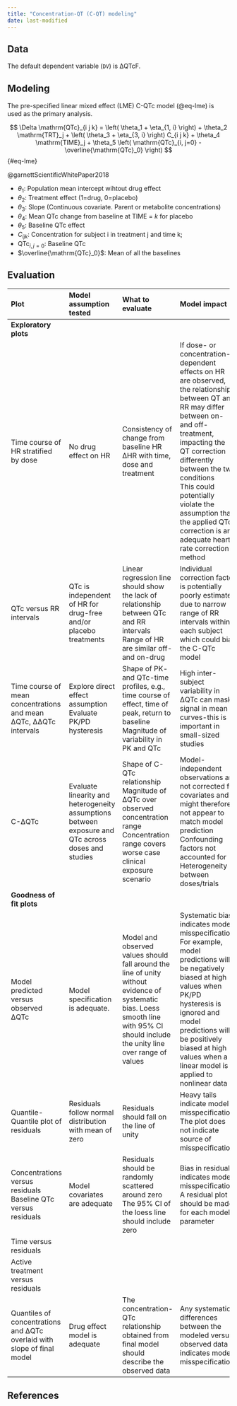 ```yaml
---
title: "Concentration-QT (C-QT) modeling"
date: last-modified
---
```


:::{.callout-caution title="Under construction"}
:::

## Data

The default dependent variable (`DV`) is ΔQTcF.

## Modeling

The pre-speciﬁed linear mixed effect (LME) C-QTc model (@eq-lme) is used as the primary analysis.

$$
\Delta \mathrm{QTc}_{i j k} =
  \left(
    \theta_1 + \eta_{1, i}
  \right) +
  \theta_2 \mathrm{TRT}_j +
  \left(
    \theta_3 + \eta_{3, i}
  \right) C_{i j k} +
  \theta_4 \mathrm{TIME}_j +
  \theta_5
  \left(
    \mathrm{QTc}_{i, j=0} - \overline{\mathrm{QTc}_0}
  \right)
$$ {#eq-lme}

@garnettScientificWhitePaper2018

* $\theta_1$: Population mean intercept wihtout drug effect
* $\theta_2$: Treatment effect (1=drug, 0=placebo)
* $\theta_3$: Slope (Continuous covariate. Parent or metabolite concentrations)
* $\theta_4$: Mean QTc change from baseline at TIME = *k* for placebo
* $\theta_5$: Baseline QTc effect
* $C_{i j k}$: Concentration for subject i in treatment j and time k;
* $\mathrm{QTc}_{i, j=0}$: Baseline QTc
* $\overline{\mathrm{QTc}_0}$: Mean of all the baselines

## Evaluation

| Plot | Model assumption tested | What to evaluate | Model impact |
| :--- | :--- | :--- | :--- |
| **Exploratory plots** |  |  |  |
| Time course of HR stratified by dose | No drug effect on HR | Consistency of change from baseline HR ΔHR with time, dose and treatment | If dose- or concentration-dependent effects on HR are observed, the relationship between QT and RR may differ between on- and off-treatment, impacting the QT correction differently between the two conditions <br> This could potentially violate the assumption that the applied QTc correction is an adequate heart rate correction method |
| QTc versus RR intervals | QTc is independent of HR for drug-free and/or placebo treatments | Linear regression line should show the lack of relationship between QTc and RR intervals <br> Range of HR are similar off- and on-drug | Individual correction factor is potentially poorly estimated due to narrow range of RR intervals within each subject which could bias the C-QTc model |
| Time course of mean concentrations and mean ΔQTc, ΔΔQTc intervals | Explore direct effect assumption <br> Evaluate PK/PD hysteresis | Shape of PK- and QTc-time profiles, e.g., time course of effect, time of peak, return to baseline <br> Magnitude of variability in PK and QTc | High inter-subject variability in ΔQTc can mask signal in mean curves-this is important in small-sized studies |
| C-ΔQTc | Evaluate linearity and heterogeneity assumptions between exposure and QTc across doses and studies | Shape of C-QTc relationship <br> Magnitude of ΔQTc over observed concentration range <br> Concentration range covers worse case clinical exposure scenario | Model-independent observations are not corrected for covariates and might therefore not appear to match model prediction <br> Confounding factors not accounted for Heterogeneity between doses/trials |
| **Goodness of fit plots** |  |  |  |
| Model predicted versus observed ΔQTc | Model specification is adequate. | Model and observed values should fall around the line of unity without evidence of systematic bias. Loess smooth line with 95% CI should include the unity line over range of values | Systematic bias indicates model misspecification. For example, model predictions will be negatively biased at high values when PK/PD hysteresis is ignored and model predictions will be positively biased at high values when a linear model is applied to nonlinear data |
| Quantile-Quantile plot of residuals | Residuals follow normal distribution with mean of zero | Residuals should fall on the line of unity | Heavy tails indicate model misspecification. The plot does not indicate source of misspecification |
| Concentrations versus residuals <br> Baseline QTc versus residuals | Model covariates are adequate | Residuals should be randomly scattered around zero <br> The 95% CI of the loess line should include zero | Bias in residuals indicates model misspecification. A residual plot should be made for each model parameter |
| Time versus residuals |  |  |  |
| Active treatment versus residuals |  |  |  |
| Quantiles of concentrations and ΔQTc overlaid with slope of final model | Drug effect model is adequate | The concentration-QTc relationship obtained from final model should describe the observed data | Any systematic differences between the modeled versus observed data indicates model misspecification |

## References

::: {#refs}
:::
